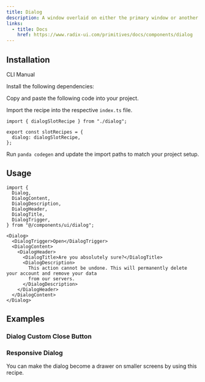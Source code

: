 ```yaml
---
title: Dialog
description: A window overlaid on either the primary window or another dialog window, rendering the content underneath inert.
links:
  - title: Docs
    href: https://www.radix-ui.com/primitives/docs/components/dialog
---
```


<ComponentPreview name="dialog-demo" />

## Installation

<InstallationTabs>

<TabsList>
  <TabsTrigger value="cli">CLI</TabsTrigger>
  <TabsTrigger value="manual">Manual</TabsTrigger>
</TabsList>

<TabsContent value="cli">

<PackageRunner command="nore-ui@latest add dialog" />

</TabsContent>

<TabsContent value="manual">

<Steps>

<Step>Install the following dependencies:</Step>

<PackageInstaller name="@radix-ui/react-dialog" />

<Step>Copy and paste the following code into your project.</Step>

<ComponentSource name="dialog.ts" type="slot-recipe" />

<ComponentSource name="dialog.tsx" type="component" />

<Step>Import the recipe into the respective `index.ts` file.</Step>

```tsx
import { dialogSlotRecipe } from "./dialog";

export const slotRecipes = {
  dialog: dialogSlotRecipe,
};
```

<Step>Run `panda codegen` and update the import paths to match your project setup.</Step>

</Steps>

</TabsContent>

</InstallationTabs>

## Usage

```tsx
import {
  Dialog,
  DialogContent,
  DialogDescription,
  DialogHeader,
  DialogTitle,
  DialogTrigger,
} from "@/components/ui/dialog";
```

```tsx
<Dialog>
  <DialogTrigger>Open</DialogTrigger>
  <DialogContent>
    <DialogHeader>
      <DialogTitle>Are you absolutely sure?</DialogTitle>
      <DialogDescription>
        This action cannot be undone. This will permanently delete your account and remove your data
        from our servers.
      </DialogDescription>
    </DialogHeader>
  </DialogContent>
</Dialog>
```

## Examples

### Dialog Custom Close Button

<ComponentPreview name="dialog-custom-close" />

### Responsive Dialog

You can make the dialog become a drawer on smaller screens by using this recipe.

<ComponentSource name="dialog-responsive.ts" type="slot-recipe" />
